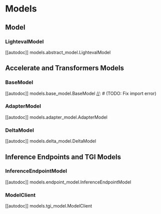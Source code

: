 # Models

## Model
### LightevalModel
[[autodoc]] models.abstract_model.LightevalModel

## Accelerate and Transformers Models
### BaseModel
[[autodoc]] models.base_model.BaseModel
[//]: # (TODO: Fix import error)
### AdapterModel
[[autodoc]] models.adapter_model.AdapterModel
### DeltaModel
[[autodoc]] models.delta_model.DeltaModel

## Inference Endpoints and TGI Models
### InferenceEndpointModel
[[autodoc]] models.endpoint_model.InferenceEndpointModel
### ModelClient
[[autodoc]] models.tgi_model.ModelClient

[//]: # (TODO: Fix import error)
[//]: # (## Nanotron Model)
[//]: # (### NanotronLightevalModel)
[//]: # ([[autodoc]] models.nanotron_model.NanotronLightevalModel)

[//]: # (TODO: Fix import error)
[//]: # (## VLLM Model)
[//]: # (### VLLMModel)
[//]: # ([[autodoc]] models.vllm_model.VLLMModel)
